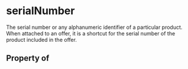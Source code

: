   

# serialNumber

The serial number or any alphanumeric identifier of a particular product. When attached to an offer, it is a shortcut for the serial number of the product included in the offer.

## Property of



